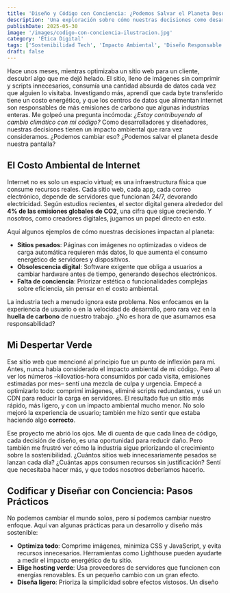 ```yaml
---
title: 'Diseño y Código con Conciencia: ¿Podemos Salvar el Planeta Desde Nuestra Pantalla? 🌿'
description: 'Una exploración sobre cómo nuestras decisiones como desarrolladores y diseñadores pueden impactar el medio ambiente, y qué podemos hacer para crear un internet más sostenible.'
publishDate: 2025-05-30
image: '/images/codigo-con-conciencia-ilustracion.jpg'
category: 'Ética Digital'
tags: ['Sostenibilidad Tech', 'Impacto Ambiental', 'Diseño Responsable']
draft: false
---
```


Hace unos meses, mientras optimizaba un sitio web para un cliente, descubrí algo que me dejó helado. El sitio, lleno de imágenes sin comprimir y scripts innecesarios, consumía una cantidad absurda de datos cada vez que alguien lo visitaba. Investigando más, aprendí que cada byte transferido tiene un costo energético, y que los centros de datos que alimentan internet son responsables de más emisiones de carbono que algunas industrias enteras. Me golpeó una pregunta incómoda: _¿Estoy contribuyendo al cambio climático con mi código?_ Como desarrolladores y diseñadores, nuestras decisiones tienen un impacto ambiental que rara vez consideramos. ¿Podemos cambiar eso? ¿Podemos salvar el planeta desde nuestra pantalla?

## El Costo Ambiental de Internet

Internet no es solo un espacio virtual; es una infraestructura física que consume recursos reales. Cada sitio web, cada app, cada correo electrónico, depende de servidores que funcionan 24/7, devorando electricidad. Según estudios recientes, el sector digital genera alrededor del **4% de las emisiones globales de CO2**, una cifra que sigue creciendo. Y nosotros, como creadores digitales, jugamos un papel directo en esto.

Aquí algunos ejemplos de cómo nuestras decisiones impactan al planeta:

- **Sitios pesados**: Páginas con imágenes no optimizadas o videos de carga automática requieren más datos, lo que aumenta el consumo energético de servidores y dispositivos.
- **Obsolescencia digital**: Software exigente que obliga a usuarios a cambiar hardware antes de tiempo, generando desechos electrónicos.
- **Falta de conciencia**: Priorizar estética o funcionalidades complejas sobre eficiencia, sin pensar en el costo ambiental.

La industria tech a menudo ignora este problema. Nos enfocamos en la experiencia de usuario o en la velocidad de desarrollo, pero rara vez en la **huella de carbono** de nuestro trabajo. ¿No es hora de que asumamos esa responsabilidad?

## Mi Despertar Verde

Ese sitio web que mencioné al principio fue un punto de inflexión para mí. Antes, nunca había considerado el impacto ambiental de mi código. Pero al ver los números –kilovatios-hora consumidos por cada visita, emisiones estimadas por mes– sentí una mezcla de culpa y urgencia. Empecé a optimizarlo todo: comprimí imágenes, eliminé scripts redundantes, y usé un CDN para reducir la carga en servidores. El resultado fue un sitio más rápido, más ligero, y con un impacto ambiental mucho menor. No solo mejoró la experiencia de usuario; también me hizo sentir que estaba haciendo algo **correcto**.

Ese proyecto me abrió los ojos. Me di cuenta de que cada línea de código, cada decisión de diseño, es una oportunidad para reducir daño. Pero también me frustró ver cómo la industria sigue priorizando el crecimiento sobre la sostenibilidad. ¿Cuántos sitios web innecesariamente pesados se lanzan cada día? ¿Cuántas apps consumen recursos sin justificación? Sentí que necesitaba hacer más, y que todos nosotros deberíamos hacerlo.

## Codificar y Diseñar con Conciencia: Pasos Prácticos

No podemos cambiar el mundo solos, pero sí podemos cambiar nuestro enfoque. Aquí van algunas prácticas para un desarrollo y diseño más sostenible:

- **Optimiza todo**: Comprime imágenes, minimiza CSS y JavaScript, y evita recursos innecesarios. Herramientas como Lighthouse pueden ayudarte a medir el impacto energético de tu sitio.
- **Elige hosting verde**: Usa proveedores de servidores que funcionen con energías renovables. Es un pequeño cambio con un gran efecto.
- **Diseña ligero**: Prioriza la simplicidad sobre efectos vistosos. Un diseño
